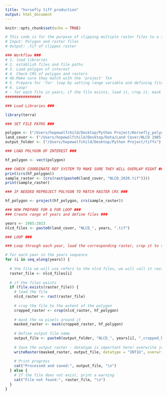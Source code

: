 ```yaml
---
title: "horsefly tiff production"
output: html_document
---
```


```r
knitr::opts_chunk$set(echo = TRUE)

# This code is for the purpose of clipping multiple raster files to a single polygon.
# Input: Polygon and raster files
# Output: .tif of clippes raster

### Workflow ###
# 1. load libraries
# 2. establish files and file paths
# 3. Load polygon of interest
# 4. Check CRS of polygon and rasters
# 4b.Make sure they match with the 'project' fxn
# 5. Prepare for 'for' loop by setting range variable and defining file variable with catenation
# 6. Loop!
# - for each file in years, if the file exists, load it, crop it, mask it, save it, 
################

### Load Libraries ###

library(terra)

### SET FILE PATHS ### 

polygon <- ("/Users/hopewolfchild/Desktop/Python Project/Horsefly_polygon/Horesefly_polygon.shp")
land_cover <- ("/Users/hopewolfchild/Desktop/Data/Land Cover/NLCD 1985-2023/")
output_folder <- ("/Users/hopewolfchild/Desktop/Python Project/tiffs")

### LOAD POLYGON OF INTEREST ###

hf_polygon <- vect(polygon)

### CHECK COORDINATE REF SYSTEM TO MAKE SURE THEY WILL OVERLAP RIGHT ### 
print(crs(hf_polygon))
sample_raster <- (crs(rast(paste0(land_cover, "NLCD_2020.tif"))))
print(sample_raster)

### IF NEEDED REPROJECT POLYGON TO MATCH RASTER CRS ###

hf_polygon <- project(hf_polygon, crs(sample_raster))

### NOW PREPARE FOR A FOR LOOP ###
### Create range of years and define files ###

years <- 1985:2023
nlcd_files <- paste0(land_cover, "NLCD_", years, ".tif")

### LOOP ###

### Loop through each year, load the corresponding raster, crop it to the polygon, and save it.

# for each year in the years sequence
for (i in seq_along(years)) {
  
  # the file we will use refers to the nlcd files, we will call it raster_file
  raster_file <- nlcd_files[i]
  
  # if the files exists
  if (file.exists(raster_file)) {
    # load the file
    nlcd_raster <- rast(raster_file)
    
    # crop the file to the extent of the polygon
    cropped_raster <- crop(nlcd_raster, hf_polygon)  
    
    # mask the na pixels around it
    masked_raster <- mask(cropped_raster, hf_polygon)
    
    # Define output file name
    output_file <- paste0(output_folder, "NLCD_", years[i], "_cropped_hf.tif")
    
    # Save the output raster - datatype is important here! overwrite just means if it already exists itll replace it
    writeRaster(masked_raster, output_file, datatype = "INT1U", overwrite = TRUE)
    
    # Print progress
    cat("Processed and saved:", output_file, "\n")
  } else {
    # If the file does not exist, print a warning
    cat("File not found:", raster_file, "\n")
  }
}
```
